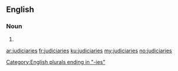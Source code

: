 ==English==

===Noun===
{{head|en}}

# {{plural of|judiciary}}

[[Category:English plurals ending in "-ies"]]

[[ar:judiciaries]]
[[fr:judiciaries]]
[[ku:judiciaries]]
[[my:judiciaries]]
[[no:judiciaries]]